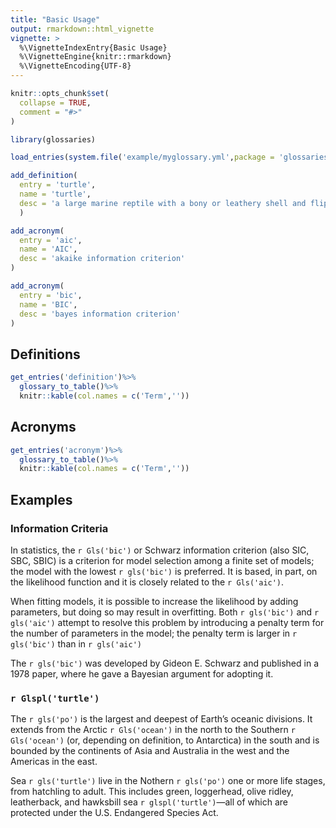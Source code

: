```yaml
---
title: "Basic Usage"
output: rmarkdown::html_vignette
vignette: >
  %\VignetteIndexEntry{Basic Usage}
  %\VignetteEngine{knitr::rmarkdown}
  %\VignetteEncoding{UTF-8}
---
```


```r
knitr::opts_chunk$set(
  collapse = TRUE,
  comment = "#>"
)
```

```r
library(glossaries)
```

```r
load_entries(system.file('example/myglossary.yml',package = 'glossaries'))
```

```r
add_definition(
  entry = 'turtle',
  name = 'turtle',
  desc = 'a large marine reptile with a bony or leathery shell and flippers, coming ashore annually on sandy beaches to lay egg'
  )
```

```r
add_acronym(
  entry = 'aic',
  name = 'AIC',
  desc = 'akaike information criterion'
)

add_acronym(
  entry = 'bic',
  name = 'BIC',
  desc = 'bayes information criterion'
)
```

## Definitions

```r
get_entries('definition')%>%
  glossary_to_table()%>%
  knitr::kable(col.names = c('Term',''))
```

## Acronyms

```r
get_entries('acronym')%>%
  glossary_to_table()%>%
  knitr::kable(col.names = c('Term',''))
```

## Examples

### Information Criteria

In statistics, the `r Gls('bic')` or Schwarz information criterion (also SIC, SBC, SBIC) is a criterion for model selection among a finite set of models; the model with the lowest `r gls('bic')` is preferred. It is based, in part, on the likelihood function and it is closely related to the `r Gls('aic')`.

When fitting models, it is possible to increase the likelihood by adding parameters, but doing so may result in overfitting. Both `r gls('bic')` and `r gls('aic')` attempt to resolve this problem by introducing a penalty term for the number of parameters in the model; the penalty term is larger in `r gls('bic')` than in `r gls('aic')`

The `r gls('bic')` was developed by Gideon E. Schwarz and published in a 1978 paper, where he gave a Bayesian argument for adopting it.

### `r Glspl('turtle')`

The `r gls('po')` is the largest and deepest of Earth's oceanic divisions. It extends from the Arctic `r Gls('ocean')` in the north to the Southern `r Gls('ocean')` (or, depending on definition, to Antarctica) in the south and is bounded by the continents of Asia and Australia in the west and the Americas in the east.

Sea `r gls('turtle')` live in the Nothern `r gls('po')` one or more life stages, from hatchling to adult. This includes green, loggerhead, olive ridley, leatherback, and hawksbill sea `r glspl('turtle')`—all of which are protected under the U.S. Endangered Species Act.

